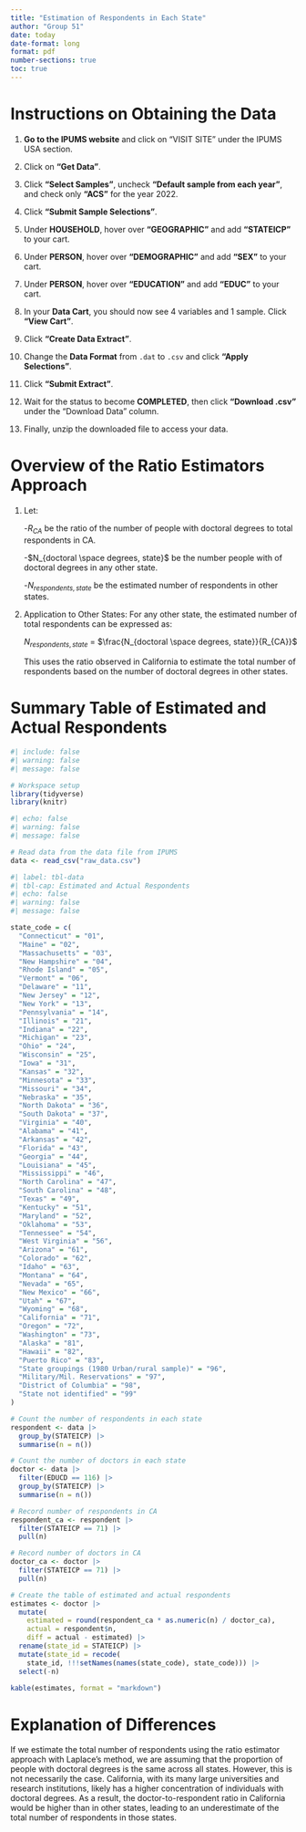 ```yaml
---
title: "Estimation of Respondents in Each State"
author: "Group 51"
date: today
date-format: long
format: pdf
number-sections: true
toc: true
---
```


\newpage

# Instructions on Obtaining the Data

1. **Go to the IPUMS website** and click on "VISIT SITE" under the IPUMS USA section.

2. Click on **"Get Data"**.

3. Click **"Select Samples"**, uncheck **"Default sample from each year"**, and check only **"ACS"** for the year 2022.

4. Click **"Submit Sample Selections"**.

5. Under **HOUSEHOLD**, hover over **"GEOGRAPHIC"** and add **"STATEICP"** to your cart.

6. Under **PERSON**, hover over **"DEMOGRAPHIC"** and add **"SEX"** to your cart.

7. Under **PERSON**, hover over **"EDUCATION"** and add **"EDUC"** to your cart.

8. In your **Data Cart**, you should now see 4 variables and 1 sample. Click **"View Cart"**.

9. Click **"Create Data Extract"**.

10. Change the **Data Format** from `.dat` to `.csv` and click **"Apply Selections"**.

11. Click **"Submit Extract"**.

12. Wait for the status to become **COMPLETED**, then click **"Download .csv"** under the "Download Data" column.

13. Finally, unzip the downloaded file to access your data.

# Overview of the Ratio Estimators Approach

1. Let:
   
   -$R_{CA}$ be the ratio of the number of people with doctoral degrees to total respondents in CA.
   
   -$N_{doctoral \space degrees, state}$ be the number people with of doctoral degrees in any other state.
   
   -$N_{respondents, state}$ be the estimated number of respondents in other states.

2. Application to Other States: For any other state, the estimated number of total respondents can be expressed as:
  
   $N_{respondents, state}$ = $\frac{N_{doctoral \space degrees, state}}{R_{CA}}$
  
   This uses the ratio observed in California to estimate the total number of respondents based on the number of doctoral degrees in other states.

# Summary Table of Estimated and Actual Respondents

```r
#| include: false
#| warning: false
#| message: false

# Workspace setup
library(tidyverse)
library(knitr)
```

```r
#| echo: false
#| warning: false
#| message: false

# Read data from the data file from IPUMS
data <- read_csv("raw_data.csv")
```

```r
#| label: tbl-data
#| tbl-cap: Estimated and Actual Respondents
#| echo: false
#| warning: false
#| message: false

state_code = c(
  "Connecticut" = "01",
  "Maine" = "02",
  "Massachusetts" = "03",
  "New Hampshire" = "04",
  "Rhode Island" = "05",
  "Vermont" = "06",
  "Delaware" = "11",
  "New Jersey" = "12",
  "New York" = "13",
  "Pennsylvania" = "14",
  "Illinois" = "21",
  "Indiana" = "22",
  "Michigan" = "23",
  "Ohio" = "24",
  "Wisconsin" = "25",
  "Iowa" = "31",
  "Kansas" = "32",
  "Minnesota" = "33",
  "Missouri" = "34",
  "Nebraska" = "35",
  "North Dakota" = "36",
  "South Dakota" = "37",
  "Virginia" = "40",
  "Alabama" = "41",
  "Arkansas" = "42",
  "Florida" = "43",
  "Georgia" = "44",
  "Louisiana" = "45",
  "Mississippi" = "46",
  "North Carolina" = "47",
  "South Carolina" = "48",
  "Texas" = "49",
  "Kentucky" = "51",
  "Maryland" = "52",
  "Oklahoma" = "53",
  "Tennessee" = "54",
  "West Virginia" = "56",
  "Arizona" = "61",
  "Colorado" = "62",
  "Idaho" = "63",
  "Montana" = "64",
  "Nevada" = "65",
  "New Mexico" = "66",
  "Utah" = "67",
  "Wyoming" = "68",
  "California" = "71",
  "Oregon" = "72",
  "Washington" = "73",
  "Alaska" = "81",
  "Hawaii" = "82",
  "Puerto Rico" = "83",
  "State groupings (1980 Urban/rural sample)" = "96",
  "Military/Mil. Reservations" = "97",
  "District of Columbia" = "98",
  "State not identified" = "99"
)

# Count the number of respondents in each state
respondent <- data |>
  group_by(STATEICP) |>
  summarise(n = n())

# Count the number of doctors in each state
doctor <- data |>
  filter(EDUCD == 116) |>
  group_by(STATEICP) |>
  summarise(n = n())

# Record number of respondents in CA
respondent_ca <- respondent |>
  filter(STATEICP == 71) |>
  pull(n)

# Record number of doctors in CA
doctor_ca <- doctor |>
  filter(STATEICP == 71) |>
  pull(n)

# Create the table of estimated and actual respondents
estimates <- doctor |>
  mutate(
    estimated = round(respondent_ca * as.numeric(n) / doctor_ca),
    actual = respondent$n,
    diff = actual - estimated) |>
  rename(state_id = STATEICP) |>
  mutate(state_id = recode(
    state_id, !!!setNames(names(state_code), state_code))) |>
  select(-n)

kable(estimates, format = "markdown")
```

# Explanation of Differences

If we estimate the total number of respondents using the ratio estimator approach with Laplace’s method, we are assuming that the proportion of people with doctoral degrees is the same across all states. However, this is not necessarily the case. California, with its many large universities and research institutions, likely has a higher concentration of individuals with doctoral degrees. As a result, the doctor-to-respondent ratio in California would be higher than in other states, leading to an underestimate of the total number of respondents in those states.
